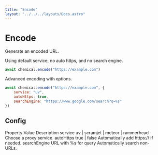```yaml
---
title: "Encode"
layout: "../../../layouts/Docs.astro"
---
```



# Encode

Generate an encoded URL.

Using default service, no auto https, and no search engine.

```js
await chemical.encode("https://example.com")
```

Advanced encoding with options.

```js
await chemical.encode("https://example.com", {
    service: "uv",
    autoHttps: true,
    searchEngine: "https://www.google.com/search?q=%s"
})
```

## Config

<Table className="not-prose">
  <TableHeader>
    <TableRow>
      <TableHead>Property</TableHead>
      <TableHead>Value</TableHead>
      <TableHead className="text-right">Description</TableHead>
    </TableRow>
  </TableHeader>
  <TableBody>
    <TableRow>
      <TableCell>service</TableCell>
      <TableCell>uv | scramjet | meteor | rammerhead</TableCell>
      <TableCell className="text-right">Choose a proxy service.</TableCell>
    </TableRow>
    <TableRow>
      <TableCell>autoHttps</TableCell>
      <TableCell>true | false</TableCell>
      <TableCell className="text-right">Automatically add https:// if needed.</TableCell>
    </TableRow>
    <TableRow>
      <TableCell>searchEngine</TableCell>
      <TableCell>URL with %s for query</TableCell>
      <TableCell className="text-right">Automatically search non-URLs.</TableCell>
    </TableRow>
  </TableBody>
</Table>
